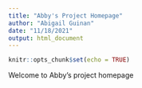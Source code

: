 ```yaml
---
title: "Abby's Project Homepage"
author: "Abigail Guinan"
date: "11/18/2021"
output: html_document
---
```


```r
knitr::opts_chunk$set(echo = TRUE)
```

Welcome to Abby's project homepage